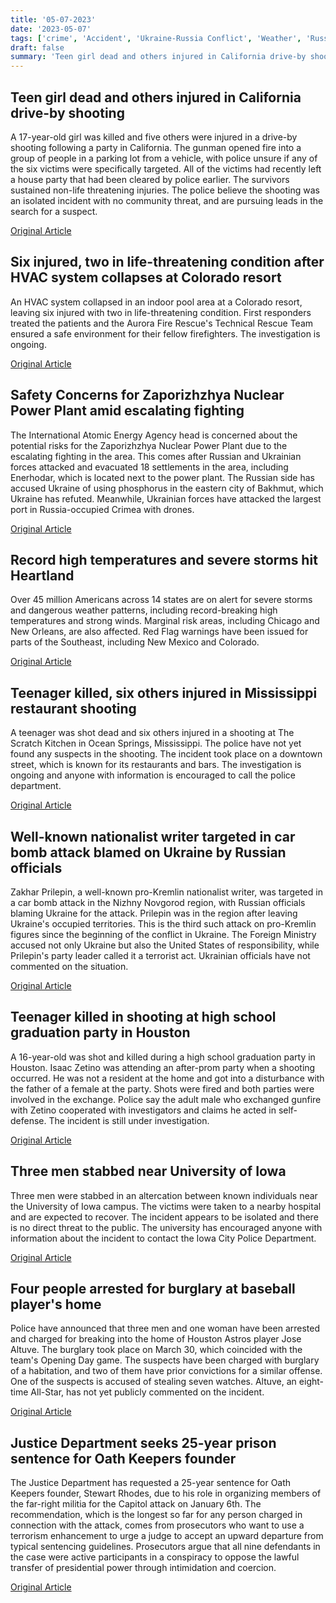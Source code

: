 ```yaml
---
title: '05-07-2023'
date: '2023-05-07'
tags: ['crime', 'Accident', 'Ukraine-Russia Conflict', 'Weather', 'Russia-Ukraine conflict', 'Crime', 'Capitol attack']
draft: false
summary: 'Teen girl dead and others injured in California drive-by shooting...'
---
```


## Teen girl dead and others injured in California drive-by shooting
A 17-year-old girl was killed and five others were injured in a drive-by shooting following a party in California. The gunman opened fire into a group of people in a parking lot from a vehicle, with police unsure if any of the six victims were specifically targeted. All of the victims had recently left a house party that had been cleared by police earlier. The survivors sustained non-life threatening injuries. The police believe the shooting was an isolated incident with no community threat, and are pursuing leads in the search for a suspect.

[Original Article](https://abcnews.go.com/US/1-dead-5-injured-shooting-after-leaving-california/story?id=99143328)

## Six injured, two in life-threatening condition after HVAC system collapses at Colorado resort
An HVAC system collapsed in an indoor pool area at a Colorado resort, leaving six injured with two in life-threatening condition. First responders treated the patients and the Aurora Fire Rescue's Technical Rescue Team ensured a safe environment for their fellow firefighters. The investigation is ongoing.

[Original Article](https://abcnews.go.com/US/6-injured-colorado-resort-after-mechanical-equipment-collapses/story?id=99141889)

## Safety Concerns for Zaporizhzhya Nuclear Power Plant amid escalating fighting
The International Atomic Energy Agency head is concerned about the potential risks for the Zaporizhzhya Nuclear Power Plant due to the escalating fighting in the area. This comes after Russian and Ukrainian forces attacked and evacuated 18 settlements in the area, including Enerhodar, which is located next to the power plant. The Russian side has accused Ukraine of using phosphorus in the eastern city of Bakhmut, which Ukraine has refuted. Meanwhile, Ukrainian forces have attacked the largest port in Russia-occupied Crimea with drones.

[Original Article](https://abcnews.go.com/International/wireStory/nuclear-watchdog-growingly-worried-ukraine-plant-safety-99148990)

## Record high temperatures and severe storms hit Heartland
Over 45 million Americans across 14 states are on alert for severe storms and dangerous weather patterns, including record-breaking high temperatures and strong winds. Marginal risk areas, including Chicago and New Orleans, are also affected. Red Flag warnings have been issued for parts of the Southeast, including New Mexico and Colorado.

[Original Article](https://abcnews.go.com/US/severe-weather-chances-heartland-high-temperatures-records/story?id=99138472)

## Teenager killed, six others injured in Mississippi restaurant shooting
A teenager was shot dead and six others injured in a shooting at The Scratch Kitchen in Ocean Springs, Mississippi. The police have not yet found any suspects in the shooting. The incident took place on a downtown street, which is known for its restaurants and bars. The investigation is ongoing and anyone with information is encouraged to call the police department.

[Original Article](https://abcnews.go.com/US/1-dead-6-injured-shooting-mississippi-restaurant-police/story?id=99139347)

## Well-known nationalist writer targeted in car bomb attack blamed on Ukraine by Russian officials
Zakhar Prilepin, a well-known pro-Kremlin nationalist writer, was targeted in a car bomb attack in the Nizhny Novgorod region, with Russian officials blaming Ukraine for the attack. Prilepin was in the region after leaving Ukraine's occupied territories. This is the third such attack on pro-Kremlin figures since the beginning of the conflict in Ukraine. The Foreign Ministry accused not only Ukraine but also the United States of responsibility, while Prilepin's party leader called it a terrorist act. Ukrainian officials have not commented on the situation.

[Original Article](https://abcnews.go.com/International/wireStory/pro-kremlin-novelist-injured-car-explosion-russia-99132188)

## Teenager killed in shooting at high school graduation party in Houston
A 16-year-old was shot and killed during a high school graduation party in Houston. Isaac Zetino was attending an after-prom party when a shooting occurred. He was not a resident at the home and got into a disturbance with the father of a female at the party. Shots were fired and both parties were involved in the exchange. Police say the adult male who exchanged gunfire with Zetino cooperated with investigators and claims he acted in self-defense. The incident is still under investigation.

[Original Article](https://abcnews.go.com/US/1-dead-texas-graduation-party-shooting/story?id=99127234)

## Three men stabbed near University of Iowa
Three men were stabbed in an altercation between known individuals near the University of Iowa campus. The victims were taken to a nearby hospital and are expected to recover. The incident appears to be isolated and there is no direct threat to the public. The university has encouraged anyone with information about the incident to contact the Iowa City Police Department.

[Original Article](https://abcnews.go.com/US/multiple-victims-stabbing-university-iowa-campus-police/story?id=99127426)

## Four people arrested for burglary at baseball player's home
Police have announced that three men and one woman have been arrested and charged for breaking into the home of Houston Astros player Jose Altuve. The burglary took place on March 30, which coincided with the team's Opening Day game. The suspects have been charged with burglary of a habitation, and two of them have prior convictions for a similar offense. One of the suspects is accused of stealing seven watches. Altuve, an eight-time All-Star, has not yet publicly commented on the incident.

[Original Article](https://abcnews.go.com/Sports/4-charged-connection-burglary-houston-astros-player-jose/story?id=99117623)

## Justice Department seeks 25-year prison sentence for Oath Keepers founder
The Justice Department has requested a 25-year sentence for Oath Keepers founder, Stewart Rhodes, due to his role in organizing members of the far-right militia for the Capitol attack on January 6th. The recommendation, which is the longest so far for any person charged in connection with the attack, comes from prosecutors who want to use a terrorism enhancement to urge a judge to accept an upward departure from typical sentencing guidelines. Prosecutors argue that all nine defendants in the case were active participants in a conspiracy to oppose the lawful transfer of presidential power through intimidation and coercion.

[Original Article](https://abcnews.go.com/Politics/doj-seeks-25-year-prison-sentence-oath-keepers/story?id=99123996)
